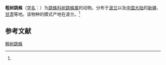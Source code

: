 {{Speciesbox
| name = 粗树跳蛛
| status = 
| status_system = 
| image = 
| genus = Yllenus
| species = robustior
| authority = (Proszynski, 1968)<ref name='id14913'>{{cite web| url =http://www.bioinfo.cn/db05/BjdwSpecies.php?action=view&id=14913| title =粗树跳蛛| work =《中国动物物种编目数据库》| publisher =中国科学院微生物研究所| author =中国科学院动物研究所| accessdate =2009-04-28| deadurl =yes| archiveurl =https://web.archive.org/web/20160305032737/http://www.bioinfo.cn/db05/BjdwSpecies.php?action=view&id=14913| archivedate =2016-03-05}}</ref>
}}

'''粗树跳蛛'''（[[学名|学名]]：{{lang|la|''Yllenus robustior''}}）为[[跳蛛科|跳蛛科]][[树跳蛛属|树跳蛛属]]的动物。分布于[[波兰|波兰]]以及[[中国大陆|中国大陆]]的[[新疆|新疆]]、[[甘肃|甘肃]]等地。该物种的模式产地在波兰。<ref name='id14913'/>

== 参考文献 ==
{{reflist}}

{{Wikispecies|Yllenus robustior}}
{{Taxonbar|from=Q2535121}}

[[Category:树跳蛛属|粗树跳蛛]]


{{蜘蛛小作品}}